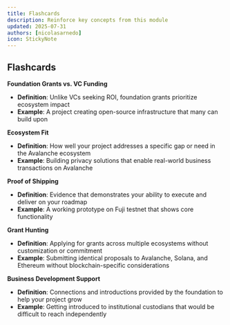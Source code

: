 ```yaml
---
title: Flashcards
description: Reinforce key concepts from this module
updated: 2025-07-31
authors: [nicolasarnedo]
icon: StickyNote
---
```


## Flashcards

**Foundation Grants vs. VC Funding**
- **Definition**: Unlike VCs seeking ROI, foundation grants prioritize ecosystem impact
- **Example**: A project creating open-source infrastructure that many can build upon

**Ecosystem Fit**
- **Definition**: How well your project addresses a specific gap or need in the Avalanche ecosystem
- **Example**: Building privacy solutions that enable real-world business transactions on Avalanche

**Proof of Shipping**
- **Definition**: Evidence that demonstrates your ability to execute and deliver on your roadmap
- **Example**: A working prototype on Fuji testnet that shows core functionality

**Grant Hunting**
- **Definition**: Applying for grants across multiple ecosystems without customization or commitment
- **Example**: Submitting identical proposals to Avalanche, Solana, and Ethereum without blockchain-specific considerations

**Business Development Support**
- **Definition**: Connections and introductions provided by the foundation to help your project grow
- **Example**: Getting introduced to institutional custodians that would be difficult to reach independently


